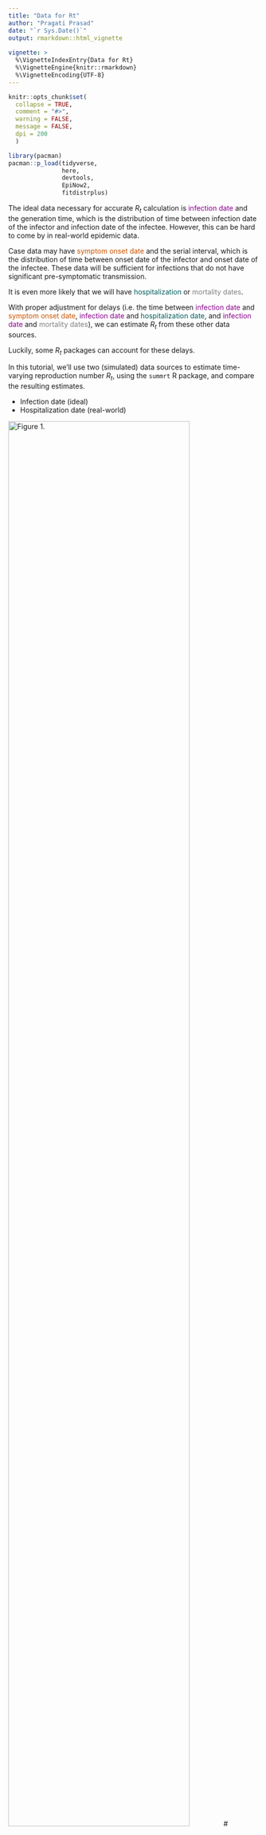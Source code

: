 ```yaml
---
title: "Data for Rt"
author: "Pragati Prasad"
date: "`r Sys.Date()`"
output: rmarkdown::html_vignette
  
vignette: >
  %\VignetteIndexEntry{Data for Rt}
  %\VignetteEngine{knitr::rmarkdown}
  %\VignetteEncoding{UTF-8}
---
```


```r
knitr::opts_chunk$set(
  collapse = TRUE,
  comment = "#>",
  warning = FALSE,
  message = FALSE,
  dpi = 200
  )

library(pacman)
pacman::p_load(tidyverse,
               here,
               devtools,
               EpiNow2,
               fitdistrplus)

```


The ideal data necessary for accurate ${R_{t}}$ calculation is <span style="color:#8B008B;">infection date</span> and the generation time, which is the distribution of time between infection date of the infector and infection date of the infectee. However, this can be hard to come by in real-world epidemic data. 

Case data may have <span style="color:#CC5500;">symptom onset date</span> and the serial interval, which is the distribution of time between onset date of the infector and onset date of the infectee. These data will be sufficient for infections that do not have significant pre-symptomatic transmission.

It is even more likely that we will have <span style="color:#045D5D;">hospitalization</span> or <span style="color:grey;">mortality dates</span>. 

With proper adjustment for delays (i.e. the time between <span style="color:#8B008B;">infection date</span> and <span style="color:#CC5500;">symptom onset date</span>, <span style="color:#8B008B;">infection date</span> and <span style="color:#045D5D;">hospitalization date</span>, and <span style="color:#8B008B;">infection date</span> and <span style="color:grey;">mortality dates</span>), we can estimate ${R_{t}}$ from these other data sources.

Luckily, some ${R_{t}}$ packages can account for these delays.

In this tutorial, we'll use two (simulated) data sources to estimate time-varying reproduction number ${R_{t}}$, using the `summrt` R package, and compare the resulting estimates.

 - Infection date (ideal)
 - Hospitalization date (real-world)

![Figure 1.](figs/fig1.png){width=85%}
# Formatting your data

We're using simulated infection time series and hospitalization linelists for the state of California. 


```r

# Install and Load `summrt` package
devtools::install_github("EpiForeSITE/summrt")
library(summrt)

devtools::install_github("pragativprasad/rtdata")
library(rtdata)

# Reading in the data
cal_inf <- read.csv(here("data", "California_infections.csv.gz")) %>%
  filter(run_id == 1.10001e+17) %>%
  group_by(date) %>%
  summarise(confirm = sum(new_Infectious)) %>%
  mutate(date = as.Date(date))

cal_hosp <- read.csv(here("data", "California_hosp_linelist.csv.gz")) %>%
  filter(run_id == 1.10001e+17) %>%
  mutate(inf_to_hosp_delay = as.numeric(as.Date(hospitalization_date) - as.Date(infection_date)))

cal_hosp_byinfdate <- cal_hosp %>% 
  group_by(infection_date) %>%
  summarise(confirm = n()) %>%
  mutate(date = as.Date(infection_date)) %>%
  dplyr::select(date, confirm)
  
  
cal_hosp_byhospdate <- cal_hosp %>% 
  group_by(hospitalization_date) %>%
  summarise(confirm = n()) %>%
  mutate(date = as.Date(hospitalization_date)) %>%
  dplyr::select(date, confirm)

```


# Simulated Data Example

## Using Infection Time Series

There is no need to include the delay parameter in `EpiNow2::epinow()` function call if we are using infection dates:

```r
rt_inf <- epinow(
  data = cal_inf,
  delay = delay_opts(),
  generation_time = generation_time_opts(example_generation_time),
  rt = rt_opts(prior = list(mean = 2, sd = 0.2))#,
  # stan = stan_opts(cores = 4, control = list(adapt_delta = 0.99))
)

summrt_inf <- summrt::summarize_rtestimate(rt_inf)
```

```r
if (file.exists(here("ex_rt_objects", "epinow2_summrt_inf.rds"))){
  summrt_inf <- readRDS(here("ex_rt_objects", "epinow2_summrt_inf.rds"))
  rt_inf <- readRDS(here("ex_rt_objects", "epinow2_rt_inf.rds")) 
}else{
  rt_inf <- epinow(
  data = cal_inf,
  delay = delay_opts(),
  generation_time = generation_time_opts(example_generation_time),
  rt = rt_opts(prior = list(mean = 2, sd = 0.2)),
  stan = stan_opts(cores = 4, control = list(adapt_delta = 0.99))#, chains = 1, samples=100, warmup=25)
  )
  # summrt_inf <- summrt::summarize_rtestimate(rt_inf)
  
  saveRDS(rt_inf, here("ex_rt_objects", "epinow2_summrt_inf.rds"))
  saveRDS(rt_inf, here("ex_rt_objects", "epinow2_rt_inf.rds"))

}
  
```

```r
plot_rt_epinow <- function(dat, date_type, title, legend = TRUE){
  
  rt_all <- dat %>%
    filter(variable == "R")
  rt_est <- dat %>%
    filter(variable == "R", type == "estimate")
  rt_par <- dat %>%
    filter(variable == "R", type == "estimate based on partial data")
  rt_for <- dat %>%
    filter(variable == "R", type == "forecast")
  
  plot(rt_all$date, rt_all$median, type="l", xlab = paste0(date_type, " Date"), ylab = "Rt",
       main = title, ylim=c(0.5, 1.5))
  lines(x = rt_all$date, y = rep(1, length(rt_all$date)), lty = 2)
  polygon(c(rt_est$date, rev(rt_est$date)), 
          c(rt_est$lower_90, rev(rt_est$upper_90)), 
          col = adjustcolor("#1b9e77", alpha.f=0.5), border = adjustcolor("#1b9e77", alpha.f=0.5))
  polygon(c(rt_par$date, rev(rt_par$date)), 
          c(rt_par$lower_90, rev(rt_par$upper_90)), 
          col = adjustcolor("#d95f02", alpha.f=0.5), border = adjustcolor("#d95f02", alpha.f=0.5))
  polygon(c(rt_for$date, rev(rt_for$date)), 
          c(rt_for$lower_90, rev(rt_for$upper_90)), 
          col = adjustcolor("#7570b3", alpha.f=0.5), border = adjustcolor("#7570b3", alpha.f=0.5))
  if(legend){
    legend("bottomleft", legend=c("Estimate", "Estimate with Partial Data", "Forecast"),
         fill=c("#1b9e77", "#d95f02", "#7570b3"), inset=.02, cex=0.6)
  }
}

```

```r
plot_rt_epinow(rt_inf$estimates$summarised, date_type = "Infection", title = "Rt by Infection Date")
```

## Using Infection Dates of Hospitalizations

Our simulated hospitalization dataset includes infection dates, so let's model Rt for those hospitalized, using their known infection dates.

```r
rt_hosp_byinf <- epinow(
  data = cal_hosp_byinfdate,
  delay = delay_opts(),
  generation_time = generation_time_opts(example_generation_time),
  rt = rt_opts(prior = list(mean = 2, sd = 0.2))#,
  # stan = stan_opts(cores = 4, control = list(adapt_delta = 0.99))
)

summrt_hosp_byinf <- summrt::summarize_rtestimate(rt_hosp_byinf)
```

```r
if (file.exists(here("ex_rt_objects", "epinow2_summrt_hosp_byinf.rds"))){
  summrt_hosp_byinf <- readRDS(here("ex_rt_objects", "epinow2_summrt_hosp_byinf.rds")) 
  rt_hosp_byinf <- readRDS(here("ex_rt_objects", "epinow2_rt_hosp_byinf.rds")) 
}else{
  rt_hosp_byinf <- epinow(
  data = cal_hosp_byinfdate,
  delay = delay_opts(),
  generation_time = generation_time_opts(example_generation_time),
  rt = rt_opts(prior = list(mean = 2, sd = 0.2)),
  stan = stan_opts(cores = 4, control = list(adapt_delta = 0.99))#, chains = 1, samples=100, warmup=25)
  )
  summrt_hosp_byinf <- summrt::summarize_rtestimate(rt_hosp_byinf)
  
  saveRDS(summrt_hosp_byinf, here("ex_rt_objects", "epinow2_summrt_hosp_byinf.rds"))
  saveRDS(rt_hosp_byinf, here("ex_rt_objects", "epinow2_rt_hosp_byinf.rds"))
}
  
```

```r

plot_rt_epinow(rt_hosp_byinf$estimates$summarised, "Infection", "Rt from Infection Date\nHospitalization Data")
```

## Using Hospitalization Dates and some information on Infection to Hospitalization Delays

Now let's assume we only know some information about the distribution, that it's a log-normal distribution with `meanlog`= 0.764 and `sdlog` = 0.556.

```r
# Commented lines contain some information on how the distribution of infection to hospitalization delays was fitted
# hist(cal_hosp$inf_to_hosp_delay)
# lnorm_delay <- fitdist(cal_hosp$inf_to_hosp_delay,"lnorm")
# summary(lnorm_delay)
# max(cal_hosp$inf_to_hosp_delay)

inf_hosp_dist = dist_spec(distribution = "lognormal", mean = 0.764, sd = 0.556, max = 15)
```

Since we have the delays, we could also estimate the delay using `EpiNow2::estimate_delay()`.

```r
# inf_hosp_dist <- estimate_delay(
#   cal_hosp$inf_to_hosp_delay,
#   max_value = 15, bootstraps = 1
# )
```

Whichever delay distribution you choose, we can now input this into `EpiNow2::epinow()`

```r
rt_hosp_wdelays <- epinow(
  data = cal_hosp_byhospdate,
  delay = delay_opts(inf_hosp_dist),
  generation_time = generation_time_opts(example_generation_time),
  rt = rt_opts(prior = list(mean = 2, sd = 0.2))#,
  # stan = stan_opts(cores = 4, control = list(adapt_delta = 0.99))
)

summrt_hosp_wdelays <- summrt::summarize_rtestimate(rt_hosp_wdelays)
```


```r
if (file.exists(here("ex_rt_objects", "epinow2_summrt_hosp_wdelays.rds"))){
  summrt_hosp_wdelays <- readRDS(here("ex_rt_objects", "epinow2_summrt_hosp_wdelays.rds")) 
  rt_hosp_wdelays <- readRDS(here("ex_rt_objects", "epinow2_rt_hosp_wdelays.rds")) 
}else{
  rt_hosp_wdelays <- epinow(
  data = cal_hosp_byinfdate,
  delay = delay_opts(),
  generation_time = generation_time_opts(example_generation_time),
  rt = rt_opts(prior = list(mean = 2, sd = 0.2)),
  stan = stan_opts(cores = 4, control = list(adapt_delta = 0.99))#, chains = 1, samples=100, warmup=25)
  )
  summrt_hosp_wdelays <- summrt::summarize_rtestimate(rt_hosp_wdelays)
  
  saveRDS(summrt_hosp_wdelays, here("ex_rt_objects", "epinow2_summrt_hosp_wdelays.rds"))
  saveRDS(rt_hosp_wdelays, here("ex_rt_objects", "epinow2_rt_hosp_wdelays.rds"))
}
  
```

```r
plot_rt_epinow(rt_hosp_wdelays$estimates$summarised, "Infection", "Rt from Infection Date\nHospitalization Data with Delays")
```

## Comparing across data sources

First, we'll plot the 3 different epi-curves from which the Rt estimates are from.

```r
# par(mfrow = c(1, 2))

plot(cal_inf$date, cal_inf$confirm, xlab = "Date", ylab = "Infections", main = "Infection Curve")

# plot(cal_hosp_byinfdate$date, cal_hosp_byinfdate$confirm, xlab = "Date", ylab = "Hospitalizations", main = "Hospitaliation Curve \n by Infection Date")

plot(cal_hosp_byhospdate$date, cal_hosp_byhospdate$confirm, xlab = "Date", ylab = "Rt Estimates", main = "Hospitalization Curve \n by Hospitalization Date")

```

Next, we've plotted the Rt estimates calculated via EpiNow2 from the data above.

```r
# par(mfrow=c(1,2),oma=c(5,0,0,0),xpd=NA)

plot_rt_epinow(rt_inf$estimates$summarised, "Infection", "Rt from Infection Date")
plot_rt_epinow(rt_hosp_wdelays$estimates$summarised, "Infection", "Rt from Infection Date\nHospitalization Data with Delays")


```

# Real world data example

Now, we'll compare using 

```r
# Reading in the data
us_hospadmin <- read.csv(here("data", "Weekly_US_Hospitalizations_20240925.csv")) %>%
  filter(Geographic.aggregation == "USA") %>%
  dplyr::select(Week.Ending.Date, Weekly.Total.COVID.19.Admissions) %>%
  rename(date = Week.Ending.Date,
         confirm = Weekly.Total.COVID.19.Admissions) %>%
  mutate(date = as.Date(date),
         confirm = as.numeric(confirm)) %>%
  filter(date >= as.Date("2023-05-01"),
         date <= as.Date("2024-05-01"))

us_death <- read.csv(here("data", "Weekly_US_Deaths_20240924.csv")) %>%
  dplyr::select(Date, Weekly.Deaths) %>%
  rename(date = Date,
         confirm = Weekly.Deaths) %>%
  mutate(date = as.Date(date, "%b %d %Y"),
         confirm = as.numeric(confirm))%>%
  filter(date >= as.Date("2023-05-01"),
         date <= as.Date("2024-05-01"))
```

```r
rt_hosp_covid <- epinow(
  data = us_hospadmin,
  delay = delay_opts(inf_hosp_dist),
  generation_time = generation_time_opts(get_generation_time(disease = "SARS-CoV-2", source = "ganyani")),
  rt = rt_opts(prior = list(mean = 2, sd = 0.2))
  )

summrt_hospadmin_covid <- summrt::summarize_rtestimate(rt_hosp_covid)
```

```r
if (file.exists(here("ex_rt_objects", "epinow2_rt_hosp_covid.rds"))){
  summrt_hosp_covid <- readRDS(here("ex_rt_objects", "epinow2_summrt_hosp_covid.rds"))
  rt_hosp_covid <- readRDS(here("ex_rt_objects", "epinow2_rt_hosp_covid.rds")) 
}else{
  rt_hosp_covid <- epinow(
  data = us_hospadmin,
  delay = delay_opts(),
  generation_time = generation_time_opts(example_generation_time),
  rt = rt_opts(prior = list(mean = 2, sd = 0.2)),
  stan = stan_opts(cores = 4, control = list(adapt_delta = 0.99))#, chains = 1, samples=100, warmup=25)
  )
  summrt_hosp_covid <- summrt::summarize_rtestimate(rt_hosp_covid)
  
  saveRDS(summrt_hosp_covid, here("ex_rt_objects", "epinow2_summrt_hosp_covid.rds"))
  saveRDS(rt_hosp_covid, here("ex_rt_objects", "epinow2_rt_hosp_covid.rds"))

}
  
```


```r
rt_death_covid <- epinow(
  data = us_hospadmin,
  delay = delay_opts(inf_hosp_dist),
  generation_time = generation_time_opts(get_generation_time(disease = "SARS-CoV-2", source = "ganyani")),
  rt = rt_opts(prior = list(mean = 2, sd = 0.2))
  )

summrt_death_covid <- summrt::summarize_rtestimate(rt_death_covid)
```

```r
if (file.exists(here("ex_rt_objects", "epinow2_rt_death_covid.rds"))){
  # summrt_death_covid <- readRDS(here("ex_rt_objects", "epinow2_summrt_death_covid.rds"))
  rt_death_covid <- readRDS(here("ex_rt_objects", "epinow2_rt_death_covid.rds")) 
}else{
  rt_death_covid <- epinow(
  data = us_death,
  delay = delay_opts(dist_spec(distribution = "")),
  generation_time = generation_time_opts(example_generation_time),
  rt = rt_opts(prior = list(mean = 2, sd = 0.2)),
  stan = stan_opts(cores = 4, control = list(adapt_delta = 0.99))#, chains = 1, samples=100, warmup=25)
  )
  summrt_death_covid <- summrt::summarize_rtestimate(rt_death_covid)
  
  saveRDS(summrt_death_covid, here("ex_rt_objects", "epinow2_summrt_death_covid.rds"))
  saveRDS(rt_death_covid, here("ex_rt_objects", "epinow2_rt_death_covid.rds"))

}
  
```

```r
```
